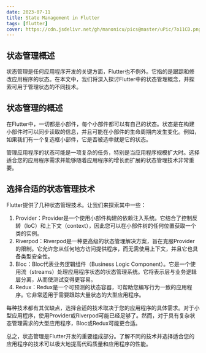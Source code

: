 ```yaml
---
date: 2023-07-11
title: State Management in Flutter
tags: [flutter]
cover: https://cdn.jsdelivr.net/gh/manonicu/pics@master/uPic/7o11CD.png
---
```


## 状态管理概述

状态管理是任何应用程序开发的关键方面，Flutter也不例外。它指的是跟踪和修改应用程序的状态。在本文中，我们将深入探讨Flutter中的状态管理概念，并探索可用于管理状态的不同技术。

## 状态管理的概述

在Flutter中，一切都是小部件，每个小部件都可以有自己的状态。状态是在构建小部件时可以同步读取的信息，并且可能在小部件的生命周期内发生变化。例如，如果我们有一个复选框小部件，它是否被选中就是它的状态。

管理应用程序的状态可能是一项复杂的任务，特别是当应用程序规模扩大时。选择适合您的应用程序需求并能够随着应用程序的增长而扩展的状态管理技术非常重要。

## 选择合适的状态管理技术

Flutter提供了几种状态管理技术。让我们来探索其中一些：

1. Provider：Provider是一个使用小部件构建的依赖注入系统。它结合了控制反转（IoC）和上下文（context），因此您可以在小部件树的任何位置获取一个类的实例。
2. Riverpod：Riverpod是一种更高级的状态管理解决方案，旨在克服Provider的限制。它允许您从任何地方访问提供程序，而无需使用上下文，并且它也具备类型安全性。
3. Bloc：Bloc代表业务逻辑组件（Business Logic Component）。它是一个使用流（streams）处理应用程序状态的状态管理系统。它将表示层与业务逻辑层分离，从而使测试变得更容易。
4. Redux：Redux是一个可预测的状态容器，可帮助您编写行为一致的应用程序。它非常适用于需要跟踪大量状态的大型应用程序。

每种技术都有其优缺点，选择合适的技术取决于您的应用程序的具体需求。对于小型应用程序，使用Provider或Riverpod可能已经足够了。然而，对于具有复杂状态管理需求的大型应用程序，Bloc或Redux可能更合适。

总之，状态管理是Flutter开发的重要组成部分。了解不同的技术并选择适合您的应用程序的技术可以极大地提高代码质量和应用程序的性能。
